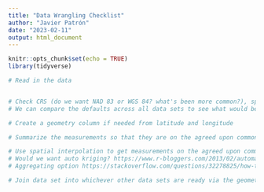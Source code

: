 ```yaml
---
title: "Data Wrangling Checklist"
author: "Javier Patrón"
date: "2023-02-11"
output: html_document
---
```



```r
knitr::opts_chunk$set(echo = TRUE)
library(tidyverse)
```


```r
# Read in the data



```




```r
# Check CRS (do we want NAD 83 or WGS 84? what's been more common?), spatial resolution, and temporal resolution, and document these
# We can compare the defaults across all data sets to see what would be the most useful values to maintain for all data sets?
```




```r
# Create a geometry column if needed from latitude and longitude
```




```r
# Summarize the measurements so that they are on the agreed upon common temporal resolution
```




```r
# Use spatial interpolation to get measurements on the agreed upon common spatial scale
# Would we want auto kriging? https://www.r-bloggers.com/2013/02/automatic-spatial-interpolation-with-r-the-automap-package/
# Aggregating option https://stackoverflow.com/questions/32278825/how-to-change-the-resolution-of-a-raster-layer-in-r
```





```r
# Join data set into whichever other data sets are ready via the geometry column (or another consistent ID?)
```




